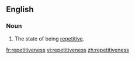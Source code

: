 ==English==
===Noun===
{{en-noun|-}}
# The state of being [[repetitive]].

[[fr:repetitiveness]]
[[vi:repetitiveness]]
[[zh:repetitiveness]]